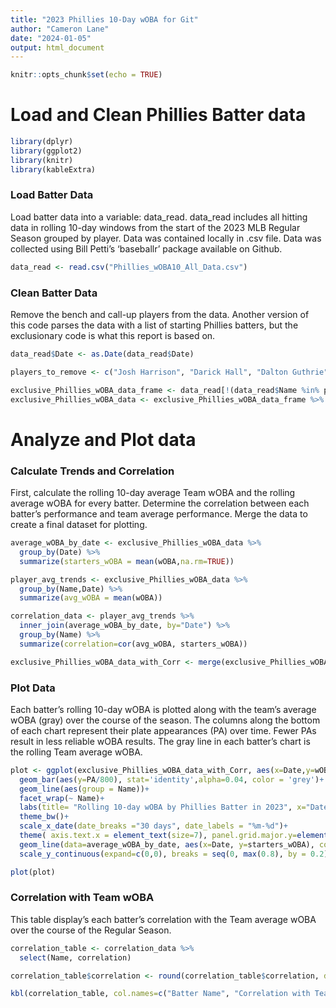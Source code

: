 ---
title: "2023 Phillies 10-Day wOBA for Git"
author: "Cameron Lane"
date: "2024-01-05"
output: html_document
---

```{r setup, include=FALSE}
knitr::opts_chunk$set(echo = TRUE)
```

# Load and Clean Phillies Batter data

```{r, message=FALSE}
library(dplyr)
library(ggplot2)
library(knitr)
library(kableExtra)
```
### Load Batter Data
Load batter data into a variable: data_read. data_read includes all hitting data in rolling 10-day windows from the start of the 2023 MLB Regular Season grouped by player. Data was contained locally in .csv file. Data was collected using Bill Petti's 'baseballr' package available on Github.
```{r, echo = FALSE, include=FALSE}
data_read <- read.csv("Phillies_wOBA10_All_Data.csv")
```

### Clean Batter Data
Remove the bench and call-up players from the data. Another version of this code parses the data with a list of starting Phillies batters, but the exclusionary code is what this report is based on.

```{r}
data_read$Date <- as.Date(data_read$Date)

players_to_remove <- c("Josh Harrison", "Darick Hall", "Dalton Guthrie", "Garrett Stubbs", "Drew Ellis", "Weston Wilson", "Cristian Pache", "Kody Clemens", "Jake Cave", "Johan Rojas", "Rodolfo Castro")

exclusive_Phillies_wOBA_data_frame <- data_read[!(data_read$Name %in% players_to_remove), ]
exclusive_Phillies_wOBA_data <- exclusive_Phillies_wOBA_data_frame %>% select(Name,PA,wOBA,Date)
```

# Analyze and Plot data


### Calculate Trends and Correlation

First, calculate the rolling 10-day average Team wOBA and the rolling average wOBA for every batter. Determine the correlation between each batter's performance and team average performance. Merge the data to create a final dataset for plotting.

```{r, message=FALSE}
average_wOBA_by_date <- exclusive_Phillies_wOBA_data %>%
  group_by(Date) %>%
  summarize(starters_wOBA = mean(wOBA,na.rm=TRUE))

player_avg_trends <- exclusive_Phillies_wOBA_data %>%
  group_by(Name,Date) %>%
  summarize(avg_wOBA = mean(wOBA))

correlation_data <- player_avg_trends %>%
  inner_join(average_wOBA_by_date, by="Date") %>%
  group_by(Name) %>%
  summarize(correlation=cor(avg_wOBA, starters_wOBA))

exclusive_Phillies_wOBA_data_with_Corr <- merge(exclusive_Phillies_wOBA_data, correlation_data, by="Name")
```

### Plot Data

Each batter's rolling 10-day wOBA is plotted along with the team's average wOBA (gray) over the course of the season. The columns along the bottom of each chart represent their plate appearances (PA) over time. Fewer PAs result in less reliable wOBA results. The gray line in each batter's chart is the rolling Team average wOBA.

```{r, echo=FALSE, include=FALSE}
plot <- ggplot(exclusive_Phillies_wOBA_data_with_Corr, aes(x=Date,y=wOBA, color=Name))+
  geom_bar(aes(y=PA/800), stat='identity',alpha=0.04, color = 'grey')+
  geom_line(aes(group = Name))+
  facet_wrap(~ Name)+
  labs(title= "Rolling 10-day wOBA by Phillies Batter in 2023", x="Date",y="wOBA")+
  theme_bw()+
  scale_x_date(date_breaks ="30 days", date_labels = "%m-%d")+
  theme( axis.text.x = element_text(size=7), panel.grid.major.y=element_line(size=0.3),panel.grid.minor.y=element_blank(), panel.grid.major.x = element_line(size=0.5), panel.grid.minor.x = element_blank(),plot.title = element_text(hjust=0.5), legend.position="none")+
  geom_line(data=average_wOBA_by_date, aes(x=Date, y=starters_wOBA), color='black', alpha =0.2)+
  scale_y_continuous(expand=c(0,0), breaks = seq(0, max(0.8), by = 0.2))
```
```{r, echo=FALSE,out.width="100%", fig.align="center"}
plot(plot)
```


### Correlation with Team wOBA

This table display's each batter's correlation with the Team average wOBA over the course of the Regular Season.

```{r, echo=FALSE, fig.align="center"}
correlation_table <- correlation_data %>%
  select(Name, correlation)

correlation_table$correlation <- round(correlation_table$correlation, digits=4)

kbl(correlation_table, col.names=c("Batter Name", "Correlation with Team Average wOBA"), align="c") %>% kable_styling(bootstrap_options=c("striped", "bordered"), full_width=F)%>% column_spec(1,width="7cm")%>%column_spec(2,width="10cm")
```
